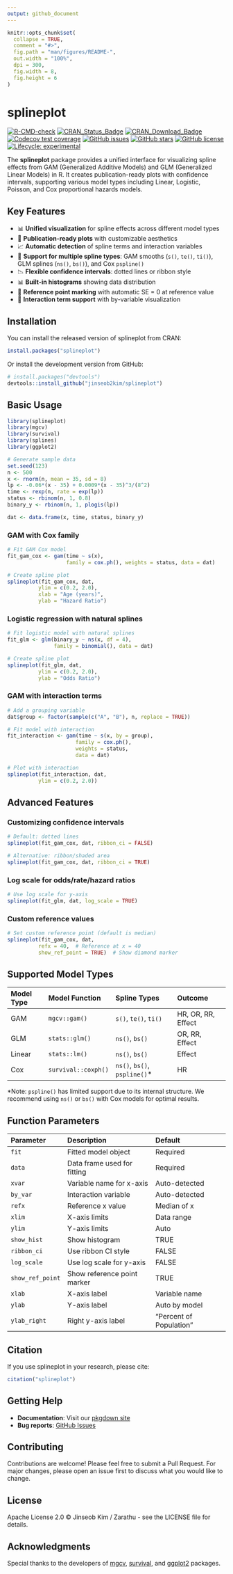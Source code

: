 ---
output: github_document
---

<!-- README.md is generated from README.Rmd. Please edit that file -->

```{r setup, include = FALSE}
knitr::opts_chunk$set(
  collapse = TRUE,
  comment = "#>",
  fig.path = "man/figures/README-",
  out.width = "100%",
  dpi = 300,
  fig.width = 8,
  fig.height = 6
)
```

# splineplot

<!-- badges: start -->
[![R-CMD-check](https://github.com/jinseob2kim/splineplot/workflows/R-CMD-check/badge.svg)](https://github.com/jinseob2kim/splineplot/actions)
[![CRAN_Status_Badge](https://www.r-pkg.org/badges/version/splineplot)](https://cran.r-project.org/package=splineplot)
[![CRAN_Download_Badge](https://cranlogs.r-pkg.org/badges/splineplot)](https://CRAN.R-project.org/package=splineplot)
[![Codecov test coverage](https://codecov.io/gh/jinseob2kim/splineplot/branch/main/graph/badge.svg)](https://app.codecov.io/gh/jinseob2kim/splineplot?branch=main)
[![GitHub issues](https://img.shields.io/github/issues/jinseob2kim/splineplot.svg)](https://github.com/jinseob2kim/splineplot/issues)
[![GitHub stars](https://img.shields.io/github/stars/jinseob2kim/splineplot.svg)](https://github.com/jinseob2kim/splineplot/stargazers)
[![GitHub license](https://img.shields.io/github/license/jinseob2kim/splineplot.svg)](https://github.com/jinseob2kim/splineplot/blob/main/LICENSE)
[![Lifecycle: experimental](https://img.shields.io/badge/lifecycle-experimental-orange.svg)](https://lifecycle.r-lib.org/articles/stages.html#experimental)
<!-- badges: end -->

The **splineplot** package provides a unified interface for visualizing spline effects from GAM (Generalized Additive Models) and GLM (Generalized Linear Models) in R. It creates publication-ready plots with confidence intervals, supporting various model types including Linear, Logistic, Poisson, and Cox proportional hazards models.

## Key Features

- 📊 **Unified visualization** for spline effects across different model types
- 🎨 **Publication-ready plots** with customizable aesthetics
- 📈 **Automatic detection** of spline terms and interaction variables
- 🔄 **Support for multiple spline types**: GAM smooths (`s()`, `te()`, `ti()`), GLM splines (`ns()`, `bs()`), and Cox `pspline()`
- 📉 **Flexible confidence intervals**: dotted lines or ribbon style
- 📊 **Built-in histograms** showing data distribution
- 🎯 **Reference point marking** with automatic SE = 0 at reference value
- 🔀 **Interaction term support** with by-variable visualization

## Installation

You can install the released version of splineplot from CRAN:

```{r eval=FALSE}
install.packages("splineplot")
```

Or install the development version from GitHub:

```{r eval=FALSE}
# install.packages("devtools")
devtools::install_github("jinseob2kim/splineplot")
```

## Basic Usage

```{r example-setup, message=FALSE}
library(splineplot)
library(mgcv)
library(survival)
library(splines)
library(ggplot2)

# Generate sample data
set.seed(123)
n <- 500
x <- rnorm(n, mean = 35, sd = 8)
lp <- -0.06*(x - 35) + 0.0009*(x - 35)^3/(8^2)
time <- rexp(n, rate = exp(lp))
status <- rbinom(n, 1, 0.8)
binary_y <- rbinom(n, 1, plogis(lp))

dat <- data.frame(x, time, status, binary_y)
```

### GAM with Cox family

```{r gam-cox}
# Fit GAM Cox model
fit_gam_cox <- gam(time ~ s(x),
                   family = cox.ph(), weights = status, data = dat)

# Create spline plot
splineplot(fit_gam_cox, dat,
          ylim = c(0.2, 2.0),
          xlab = "Age (years)",
          ylab = "Hazard Ratio")
```

### Logistic regression with natural splines

```{r glm-logistic}
# Fit logistic model with natural splines
fit_glm <- glm(binary_y ~ ns(x, df = 4),
               family = binomial(), data = dat)

# Create spline plot
splineplot(fit_glm, dat,
          ylim = c(0.2, 2.0),
          ylab = "Odds Ratio")
```

### GAM with interaction terms

```{r gam-interaction}
# Add a grouping variable
dat$group <- factor(sample(c("A", "B"), n, replace = TRUE))

# Fit model with interaction
fit_interaction <- gam(time ~ s(x, by = group),
                      family = cox.ph(),
                      weights = status,
                      data = dat)

# Plot with interaction
splineplot(fit_interaction, dat,
          ylim = c(0.2, 2.0))
```

## Advanced Features

### Customizing confidence intervals

```{r ci-styles, eval=FALSE}
# Default: dotted lines
splineplot(fit_gam_cox, dat, ribbon_ci = FALSE)

# Alternative: ribbon/shaded area
splineplot(fit_gam_cox, dat, ribbon_ci = TRUE)
```

### Log scale for odds/rate/hazard ratios

```{r log-scale}
# Use log scale for y-axis
splineplot(fit_glm, dat, log_scale = TRUE)
```

### Custom reference values

```{r custom-ref}
# Set custom reference point (default is median)
splineplot(fit_gam_cox, dat,
          refx = 40,  # Reference at x = 40
          show_ref_point = TRUE)  # Show diamond marker
```

## Supported Model Types

| Model Type | Model Function | Spline Types | Outcome |
|:-----------|:--------------|:-------------|:--------|
| GAM | `mgcv::gam()` | `s()`, `te()`, `ti()` | HR, OR, RR, Effect |
| GLM | `stats::glm()` | `ns()`, `bs()` | OR, RR, Effect |
| Linear | `stats::lm()` | `ns()`, `bs()` | Effect |
| Cox | `survival::coxph()` | `ns()`, `bs()`, `pspline()`* | HR |

*Note: `pspline()` has limited support due to its internal structure. We recommend using `ns()` or `bs()` with Cox models for optimal results.

## Function Parameters

| Parameter | Description | Default |
|:----------|:------------|:--------|
| `fit` | Fitted model object | Required |
| `data` | Data frame used for fitting | Required |
| `xvar` | Variable name for x-axis | Auto-detected |
| `by_var` | Interaction variable | Auto-detected |
| `refx` | Reference x value | Median of x |
| `xlim` | X-axis limits | Data range |
| `ylim` | Y-axis limits | Auto |
| `show_hist` | Show histogram | TRUE |
| `ribbon_ci` | Use ribbon CI style | FALSE |
| `log_scale` | Use log scale for y-axis | FALSE |
| `show_ref_point` | Show reference point marker | TRUE |
| `xlab` | X-axis label | Variable name |
| `ylab` | Y-axis label | Auto by model |
| `ylab_right` | Right y-axis label | "Percent of Population" |

## Citation

If you use splineplot in your research, please cite:

```{r citation, eval=FALSE}
citation("splineplot")
```

## Getting Help

- **Documentation**: Visit our [pkgdown site](https://jinseob2kim.github.io/splineplot/)
- **Bug reports**: [GitHub Issues](https://github.com/jinseob2kim/splineplot/issues)

## Contributing

Contributions are welcome! Please feel free to submit a Pull Request. For major changes, please open an issue first to discuss what you would like to change.

## License

Apache License 2.0 © Jinseob Kim / Zarathu - see the LICENSE file for details.

## Acknowledgments

Special thanks to the developers of [mgcv](https://cran.r-project.org/package=mgcv), [survival](https://cran.r-project.org/package=survival), and [ggplot2](https://cran.r-project.org/package=ggplot2) packages.